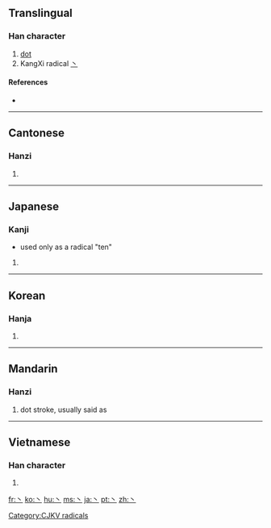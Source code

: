 {{also|`|\}}
==Translingual==
{{stroke order|type=animate}}

===Han character===
{{Han char|rn=3|rad=丶|as=00|sn=1|four=|canj=戈 (I), X戈 (XI)}}

# [[dot]]
# KangXi radical [[Index:Chinese radical/丶|丶]]

====References====
* {{Han ref|kx=0080.120|dkj=00091|dj=0162.140|hdz=10042.080|uh=4E36|ud=20022}}

----

==Cantonese==

===Hanzi===
{{yue-hanzi|jyut=|y=[[jyu2]]}}

# {{defn|Cantonese|sort=丶00}}

----

==Japanese==

===Kanji===
* used only as a radical "ten"
{{infl|ja|kanji|sc=Jpan}}{{ja-attention|needs inflection template}}

# {{defn|Japanese}}

----

==Korean==

===Hanja===
{{ko-hanja|hangeul=주|rv=ju|mr=chu}}

# {{defn|Korean|sort=丶00}}

[[Category:CJKV radicals]]

----

==Mandarin==

===Hanzi===
{{cmn-hanzi|pin=[[zhǔ]] ([[zhu3]])|wg=[[chu3|chu<sup>3</sup>]]}}

# dot stroke, usually said as {{zh-tsp|點|点|diǎn}}

----

==Vietnamese==

===Han character===
{{vi-hantu|[[chủ]]|rs=丶00}}

# {{defn|Vietnamese|sort=丶00}}

[[fr:丶]]
[[ko:丶]]
[[hu:丶]]
[[ms:丶]]
[[ja:丶]]
[[pt:丶]]
[[zh:丶]]